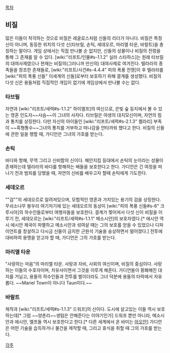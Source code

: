 [[목차]]

== 비질 ==
많은 이들이 착각하는 것으로 비질은 레굴로스처럼 신들의 리더가 아니다. 비질은 특정신이 아니며, 동등한 위치의 다섯 신(타브릴, 손틱, 세데오르, 마리엘 타운, 바랄트)을 총칭하는 말이다.
게임 상에서는 직접 만나볼 순 없지만, 신들의 성물이나 비질의 전령을 통해 그 존재를 알 수 있다. [wiki:"리프트/인물#s-1.1.2" 실라 스타하스]는 원래 타브릴의 대여사제였으나 현재는 비질의(그러니까 만신의) 대여사제로 여겨진다.
텔라라의 종족들을 창조한 존재들로, [wiki:"리프트/사건#s-4.4.4" 피의 폭풍 전쟁]이 후 텔라라를 [wiki:"피의 폭풍 신들" 이세계의 신들]로부터 보호하기 위해 결계를 생성했다.
비질의 다섯 신은 용들처럼 직접적인 개입이 없기에 게임상에서 만나볼 수는 없다.

=== 타브릴 ===
자연과 [wiki:"리프트/세력#s-1.1.2" 하이엘프]의 여신으로, 은빛 숲 등지에서 볼 수 있는 영혼 인도자~~사슴~~이 그녀의 사자다.
타브릴은 야생의 대지모신이며, 자연의 힘과 통치를 상징한다. 다만 자신의 아이들인 [wiki:"리프트/세력#s-2.1.3" 켈라리] 부족이 ~~흑형통수~~그녀의 통치를 거부하고 떠나감을 안타까워 했다고 한다.
비질의 신들에 관한 일을 행할 때, 가디언은 그녀의 가호를 받는다.

=== 손틱 ===
바다와 항해, 무역 그리고 신비함의 신이다. 해안지킴 등대에서 손틱의 눈이라는 성물이 존재하는데 텔라라의 바다를 항해하는 배들을 보호한다고 한다.
가디언은 긴 여정을 떠나기 전과 범죄를 당했을 때, 자연의 신비를 배우고자 할때 손틱에게 기도한다.

=== 세데오르 ===
""검""의 세데오르로 알려져있으며, 모험적인 영혼과 가치있는 용기의 검을 상징한다.
무쇠소나무 봉우리 여기저기에 있는 세데오르의 동상이 [wiki:"피의 폭풍 신들#s-6" 크루시아]의 하수인들로부터 여행자들을 보호한다.
결계가 찢어져서 다섯 신이 비질을 이루기 전, 세데오르는 [wiki:"리프트/세력#s-1.1.1" 메소시안]의 보호자였다.[* 에시안 역시 에시안 제국이 파멸하고 메소시안과 섞여살 때는 그의 보호를 얻을 수 있었으나 디파이언트를 창설하고 다시금 신들이 금지한 근원석 기술을 숭상하면서 멀어졌다.]
전투에 대비하여 용맹을 얻고자 할 때, 가디언은 그의 가호를 받는다.

=== 마리엘 타운 ===
"사랑하는 마음"의 마리엘 타운. 사랑과 자비, 사회의 여신이며, 비질의 중심이다.
사랑하는 이들의 수호자이며, 치유사이면서 그것을 이루게 해준다.
가디언들이 황폐해진 대지를 거닐고, 용들의 하수인들과 전투를 벌이더라도 그녀 덕분에 용들의 타락에서 자유롭다.
~~Mariel Town이 아니다 Taun이다.~~

=== 바랄트 ===
제작과 [wiki:"리프트/세력#s-1.1.3" 드워프]의 신이다. 도시에 살고있는 이들 역시 보호하는데[* 그럼 ~~양촌리~~생텀은 안해준다는 이야기인가] 드워프 뿐만 아니라, 메소시안과 에시안, 엘프들 역시 보호한다고 한다.[* 다른 세계에서 온 바미는 [[아오안]]]
가디언은 어떤 기술을 습득하거나 물건을 제작할 때, 그리고 휴식을 취할 때 그의 가호를 받는다.


[[각주]]
